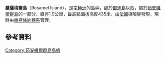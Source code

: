 {{coord|63|34|S|56|17|W|display=title}}

'''羅薩梅爾島'''（Rosamel Island），是[[南極洲|南極洲]]的島嶼，處於[[鄧迪島|鄧迪島]]以西，屬於[[茹安維爾群島|茹安維爾群島]]的一部分，直徑1.9公里，最高點海拔高度435米，由[[法國|法國]]探險隊發現，現時由[[南極條約體系|南極條約體系]]管理。

==參考資料==
{{usgs-gazetteer}}

{{Antarctica-geo-stub}}
[[Category:茹安維爾群島島嶼|Category:茹安維爾群島島嶼]]